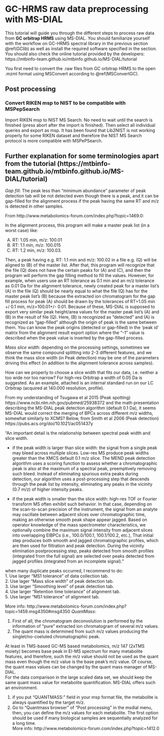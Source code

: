 # GC-HRMS raw data preprocessing with MS-DIAL {#GCMSDIAL}
  

This tutorial will guide you through the different steps to process raw data from __GC orbitrap HRMS__ using MS-DIAL. You should familiarize yourself with the workflow on GC-HRMS spectral library in the previous section \@ref(GClib) as well as install the required software specified in the section. You should also check the online tutorial provided by the developers: https://mtbinfo-team.github.io/mtbinfo.github.io/MS-DIAL/tutorial
  

You first need to convert the .raw files from GC orbitrap HRMS to the open .mzml format using MSConvert according to \@ref(MSConvertGC).  



## Post processing  

### Convert RIKEN msp to NIST to be compatible with MSPepSearch
Import RIKEN msp to NIST MS Search. No need to wait until the search is finished (press abort after the import is finished). Then select all individual queries and export as msp. It has been found that Lib2NIST is not working properly for some RIKEN dataset and therefore the NIST MS Search protocol is more compatible with MSPePSearch.  




## Further explanation for some terminologies apart from the tutorial (https://mtbinfo-team.github.io/mtbinfo.github.io/MS-DIAL/tutorial)
  
_Gap fill_: The peak less than "minimum abundance" parameter of peak detection tab will be not detected even though there is a peak, and it can be gap-filled for the alignment process if the peak having the same RT and m/z is detected in other samples.

From http://www.metabolomics-forum.com/index.php?topic=1469.0:
  
In the alignment process, this program will make a master peak list (in a worst case) like:
  
(A) RT: 1.05 min, m/z: 100.01  
(B) RT: 1.1 min, m/z: 100.015  
(C) RT: 1.2 min, m/z: 100.03.  
  
Then, a peak having e.g. RT: 1.1 min and m/z: 100.02 in a file e.g. (Q) will be aligned to (B) of the master list. After that, this program will recognize that the file (Q) does not have the certain peaks for (A) and (C), and then the program will perform the gap filling method to fill the values. However, for example, when users use an RT tolerance as 0.1 min and an m/z tolerance as 0.01 Da for the alignment tolerance, newly created peak for a master list's (A) in the file (Q) should be nearly equal to what the file (Q) has for the master peak list's (B) because the extracted ion chromatogram for the gap fill process for peak (A) should be drawn by the tolerances of RT=1.05 min +/ 0.1 min, m/z=100.01+/- 0.01. Because of these, MS-DIAL is supposed to export very similar peak height/area values for the master peak list's (A) and (B) in the result of file (Q). Here, (B) is recognized as "detected" and (A) is recognized as "gap-filled" although the origin of peak is the same between them.
You can know the peak origins (detected or gap-filled) in the 'peak id' matrix from the alignment result export option where the "-1" value is described when the peak value is inserted by the gap-filled process.
  
_Mass slice width_: 
depending on the processing settings, sometimes we observe the same compound splitting into 2-3 different features, and we think the mass slice width (in Peak detection) may be one of the parameters driving this effect (in addition to the alignment tolerance across samples).
  
How can we properly to choose a slice width that fits our data, i.e. neither a too wide nor too narrow?
For high-res Orbitrap a width of 0.05 Da is suggested. As an example, attached is an internal standard run on our LC Orbitrap (acquired at 140.000 resolution, profile). 
  
From my understanding of Tsugawa et al 2015 (Peak spotting) https://www.ncbi.nlm.nih.gov/pubmed/25938372 and the math presentation describing the MS-DIAL peak detection algorithm (default 0.1 Da), it seems MS-DIAL would correct the merging of BPCs across different m/z widths, somewhat similarly to XCMS? Below, from Smith et al 2006 (Peak detection) https://pubs.acs.org/doi/10.1021/ac051437y
  
"An important detail is the relationship between spectral peak width and slice width.
  
- if the peak width is larger than slice width: the signal from a single peak may bleed across multiple slices. Low-res MS produce peak widths greater than the XMCS default 0.1 m/z slice. The MEND peak detection algorithm uses a scoring function to assess whether a chromatographic peak is also at the maximum of a spectral peak, preemptively removing such bleed. Instead of eliminating spurious extra peaks during detection, our algorithm uses a post-processing step that descends through the peak list by intensity, eliminating any peaks in the vicinity (0.7 m/z) of higher intensity peaks.
  
- if the peak width is smaller than the slice width: high-res TOF or Fourier transform MS often exhibit such behavior. In that case, depending on the scan-to-scan precision of the instrument, the signal from an analyte may oscillate between adjacent slices over chromatographic time, making an otherwise smooth peak shape appear jagged. Based on operator knowledge of the mass spectrometer characteristics, we optionally combine the maximum signal intensity from adjacent slices into overlapping EIBPCs (i.e., 100.0/100.1, 100.1/100.2, etc.), That initial step produces both smooth and jagged chromatographic profiles, which are then used for filtration and peak detection. During the vicinity elimination postprocessing step, peaks detected from smooth profiles (integrated from the full signal) are selected over peaks detected from jagged profiles (integrated from an incomplete signal)."
  
when many duplicate peaks occurred, I recommend to do:  
1. Use larger "MS1 tolerance" of data collection tab.  
2. Use lager "Mass slice width" of peak detection tab.  
3. Use larger "Smoothing level" of peak detection tab.  
4. Use larger "Retention time tolerance" of alignment tab.  
5. Use larger "MS1 tolerance" of alignment tab.  
  
  
More info: http://www.metabolomics-forum.com/index.php?topic=1459.msg4350#msg4350
_QuantMass_:   

1. First of all, the chromatogram deconvolution is performed by the information of "pure" extracted ion chromatogram of several m/z values.
2. The quant mass is determined from such m/z values producing the singlet/no-coeluted chromatographic peak.

At least in TMS-based GC-MS based metabolomics, m/z 147 (2xTMS moiety) becomes base peak in EI-MS spectrum for many metabolite features, and therefore, such the m/z value should not be used as the quant mass even though the m/z value is the base peak's m/z value.
Of course, the quant mass values can be changed by the quant mass manager of MS-DIAL.  
For the data comparison in the large scaled data set, we should keep the same quant mass value for metabolite quantification.
MS-DIAL offers such an environment.

(1) if you put "QUANTMASS: " field in your msp format file, the metabolite is always quantified by the target m/z.
(2) Go to "Quantmass browser" of "Post processing" in the msdial menu, then, you can define the m/z values for each metabolite.
The first option should be used if many biological samples are sequentially analyzed for a long time.  
More info: http://www.metabolomics-forum.com/index.php?topic=1412.0


